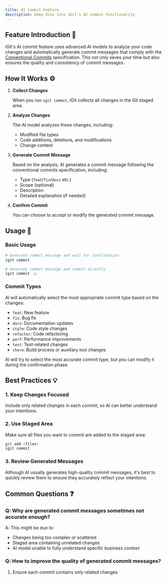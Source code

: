 ```yaml
---
title: AI Commit Feature
description: Deep dive into iGit's AI commit functionality
---
```



## Feature Introduction 🤖

iGit's AI commit feature uses advanced AI models to analyze your code changes and automatically generate commit messages that comply with the [Conventional Commits](https://www.conventionalcommits.org/) specification. This not only saves your time but also ensures the quality and consistency of commit messages.

## How It Works ⚙️

<Steps>

1. **Collect Changes**

   When you run `igit commit`, iGit collects all changes in the Git staged area.

2. **Analyze Changes**

   The AI model analyzes these changes, including:
   - Modified file types
   - Code additions, deletions, and modifications
   - Change context

3. **Generate Commit Message**

   Based on the analysis, AI generates a commit message following the conventional commits specification, including:
   - Type (`feat`/`fix`/`docs` etc.)
   - Scope (optional)
   - Description
   - Detailed explanation (if needed)

4. **Confirm Commit**

   You can choose to accept or modify the generated commit message.

</Steps>

## Usage 📝

### Basic Usage

```bash
# Generate commit message and wait for confirmation
igit commit

# Generate commit message and commit directly
igit commit -y
```

### Commit Types

AI will automatically select the most appropriate commit type based on the changes:

- `feat`: New feature
- `fix`: Bug fix
- `docs`: Documentation updates
- `style`: Code style changes
- `refactor`: Code refactoring
- `perf`: Performance improvements
- `test`: Test-related changes
- `chore`: Build process or auxiliary tool changes

<Aside type="tip">
  AI will try to select the most accurate commit type, but you can modify it during the confirmation phase.
</Aside>

## Best Practices 💡

### 1. Keep Changes Focused

Include only related changes in each commit, so AI can better understand your intentions.

### 2. Use Staged Area

Make sure all files you want to commit are added to the staged area:

```bash
git add <files>
igit commit
```

### 3. Review Generated Messages

Although AI usually generates high-quality commit messages, it's best to quickly review them to ensure they accurately reflect your intentions.

## Common Questions ❓

### Q: Why are generated commit messages sometimes not accurate enough?

A: This might be due to:
- Changes being too complex or scattered
- Staged area containing unrelated changes
- AI model unable to fully understand specific business context

### Q: How to improve the quality of generated commit messages?

1. Ensure each commit contains only related changes
